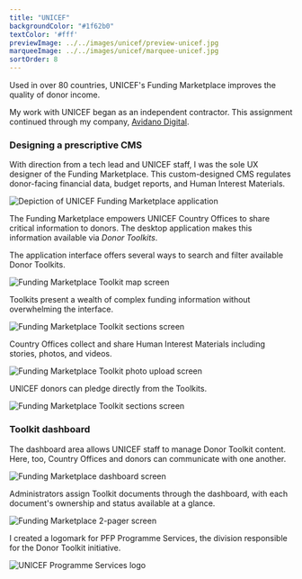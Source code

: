 ```yaml
---
title: "UNICEF"
backgroundColor: "#1f62b0"
textColor: '#fff'
previewImage: ../../images/unicef/preview-unicef.jpg
marqueeImage: ../../images/unicef/marquee-unicef.jpg
sortOrder: 8
---
```


<IntroBlock>

Used in over 80 countries, UNICEF's Funding Marketplace improves the quality of donor income.

</IntroBlock>

<TextBlock>

My work with UNICEF began as an independent contractor. This assignment continued through my company, [Avidano Digital](/portfolio/avidano-digital). 

</TextBlock>

<TextBlock>

### Designing a prescriptive CMS

With direction from a tech lead and UNICEF staff, I was the sole UX designer of the Funding Marketplace. This custom-designed CMS regulates donor-facing financial data, budget reports, and Human Interest Materials. 

</TextBlock>

<FigureSingleBlock lightbox={true}>

![Depiction of UNICEF Funding Marketplace application](../../images/unicef/project-showcase-grid-unicef.jpg)
    
</FigureSingleBlock>

<TextBlock>

The Funding Marketplace empowers UNICEF Country Offices to share critical information to donors. The desktop application makes this information available via *Donor Toolkits*.

The application interface offers several ways to search and filter available Donor Toolkits.

</TextBlock>

<FigureSingleBlock>

![Funding Marketplace Toolkit map screen](../../images/unicef/project-tour-unicef-toolkit-map.jpg)
    
</FigureSingleBlock>

<TextBlock>

Toolkits present a wealth of complex funding information without overwhelming the interface.

</TextBlock>

<FigureSingleBlock>

![Funding Marketplace Toolkit sections screen](../../images/unicef/project-tour-unicef-toolkit-sections-and-download.jpg)
    
</FigureSingleBlock>

<TextBlock>

Country Offices collect and share Human Interest Materials including stories, photos, and videos.

</TextBlock>

<FigureSingleBlock>

![Funding Marketplace Toolkit photo upload screen](../../images/unicef/project-tour-unicef-toolkit-photo-upload.jpg)
    
</FigureSingleBlock>

<TextBlock>

UNICEF donors can pledge directly from the Toolkits.

</TextBlock>

<FigureSingleBlock>

![Funding Marketplace Toolkit sections screen](../../images/unicef/project-tour-unicef-toolkit-pledge.jpg)
    
</FigureSingleBlock>

<TextBlock>

### Toolkit dashboard

The dashboard area allows UNICEF staff to manage Donor Toolkit content. Here, too, Country Offices and donors can communicate with one another.

</TextBlock>

<FigureSingleBlock>

![Funding Marketplace dashboard screen](../../images/unicef/project-tour-unicef-dashboard.jpg)
    
</FigureSingleBlock>

<TextBlock>

Administrators assign Toolkit documents through the dashboard, with each document's ownership and status available at a glance.

</TextBlock>

<FigureSingleBlock>

![Funding Marketplace 2-pager screen](../../images/unicef/project-tour-unicef-dashboard-2-pager.jpg)
    
</FigureSingleBlock>


<TextBlock>

I created a logomark for PFP Programme Services, the division responsible for the Donor Toolkit initiative.

</TextBlock>

<FigureSingleBlock>

![UNICEF Programme Services logo](../../images/logo-collection/unicef-programme-services.jpg)
    
</FigureSingleBlock>
